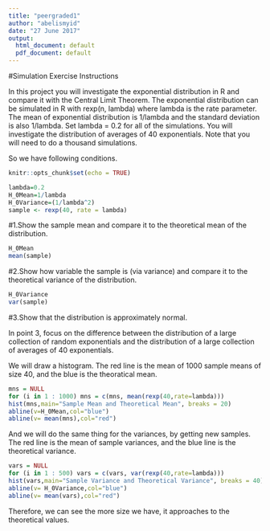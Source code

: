 ---
title: "peergraded1"
author: "abelismyid"
date: "27 June 2017"
output:
  html_document: default
  pdf_document: default
---
#Simulation Exercise Instructions

In this project you will investigate the exponential distribution in R and compare it with the Central Limit Theorem. The exponential distribution can be simulated in R with rexp(n, lambda) where lambda is the rate parameter. The mean of exponential distribution is 1/lambda and the standard deviation is also 1/lambda. Set lambda = 0.2 for all of the simulations. You will investigate the distribution of averages of 40 exponentials. Note that you will need to do a thousand simulations.

So we have following conditions.
```{r}
knitr::opts_chunk$set(echo = TRUE)

lambda=0.2
H_0Mean=1/lambda
H_0Variance=(1/lambda^2)
sample <- rexp(40, rate = lambda)

```
#1.Show the sample mean and compare it to the theoretical mean of the distribution.
 
```{r}
H_0Mean
mean(sample)

``` 
#2.Show how variable the sample is (via variance) and compare it to the theoretical variance of the distribution.

```{r}
H_0Variance
var(sample)
```


#3.Show that the distribution is approximately normal.

In point 3, focus on the difference between the distribution of a large collection of random exponentials and the distribution of a large collection of averages of 40 exponentials.

We will draw a histogram. The red line is the mean of 1000 sample means of size 40, and the blue is the theoratical mean. 
```{r}
mns = NULL
for (i in 1 : 1000) mns = c(mns, mean(rexp(40,rate=lambda)))
hist(mns,main="Sample Mean and Theoretical Mean", breaks = 20)
abline(v=H_0Mean,col="blue")
abline(v= mean(mns),col="red")

```


And we will do the same thing for the variances, by getting new samples. The red line is the mean of sample variances, and the blue line is the theoretical variance.

```{r}
vars = NULL
for (i in 1 : 500) vars = c(vars, var(rexp(40,rate=lambda)))
hist(vars,main="Sample Variance and Theoretical Variance", breaks = 40)
abline(v= H_0Variance,col="blue")
abline(v= mean(vars),col="red")
```

Therefore, we can see the more size we have, it approaches to the theoretical values. 